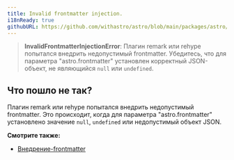```yaml
---
title: Invalid frontmatter injection.
i18nReady: true
githubURL: https://github.com/withastro/astro/blob/main/packages/astro/src/core/errors/errors-data.ts
---
```


> **InvalidFrontmatterInjectionError**: Плагин remark или rehype попытался внедрить недопустимый frontmatter. Убедитесь, что для параметра "astro.frontmatter" установлен корректный JSON-объект, не являющийся `null` или `undefined`.

## Что пошло не так?

Плагин remark или rehype попытался внедрить недопустимый frontmatter. Это происходит, когда для параметра "astro.frontmatter" установлено значение `null`, `undefined` или недопустимый объект JSON.

**Смотрите также:**
-  [Внедрение-frontmatter](/ru/guides/markdown-content/#программное-изменение-frontmatter)
